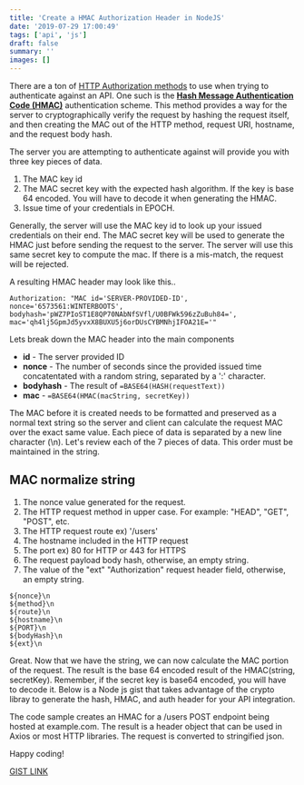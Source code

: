 ```yaml
---
title: 'Create a HMAC Authorization Header in NodeJS'
date: '2019-07-29 17:00:49'
tags: ['api', 'js']
draft: false
summary: ''
images: []
---
```


There are a ton of [HTTP Authorization methods](https://developer.mozilla.org/en-US/docs/Web/HTTP/Headers/Authorization) to use when trying to authenticate against an API. One such is the [**Hash Message Authentication Code (HMAC)**](https://tools.ietf.org/html/draft-ietf-oauth-v2-http-mac-00) authentication scheme. This method provides a way for the server to cryptographically verify the request by hashing the request itself, and then creating the MAC out of the HTTP method, request URI, hostname, and the request body hash.

The server you are attempting to authenticate against will provide you with three key pieces of data.

1. The MAC key id
2. The MAC secret key with the expected hash algorithm. If the key is base 64 encoded. You will have to decode it when generating the HMAC.
3. Issue time of your credentials in EPOCH.

Generally, the server will use the MAC key id to look up your issued credentials on their end. The MAC secret key will be used to generate the HMAC just before sending the request to the server. The server will use this same secret key to compute the mac. If there is a mis-match, the request will be rejected.

A resulting HMAC header may look like this..

```
Authorization: "MAC id='SERVER-PROVIDED-ID',
nonce='6573561:WINTERBOOTS',
bodyhash='pWZ7PIoST1E8QP70NAbNfSVfl/U0BFWk596zZuBuh84=',
mac='qh4lj5GpmJd5yvxX8BUXU5j6orDUsCYBMNhjIFOA21E='"
```

Lets break down the MAC header into the main components

- **id** - The server provided ID
- **nonce** - The number of seconds since the provided issued time concatentated with a random string, separated by a ':' character.
- **bodyhash** - The result of `=BASE64(HASH(requestText))`
- **mac** - `=BASE64(HMAC(macString, secretKey))`

The MAC before it is created needs to be formatted and preserved as a normal text string so the server and client can calculate the request MAC over the exact same value. Each piece of data is separated by a new line character (\\n). Let's review each of the 7 pieces of data. This order must be maintained in the string.

## MAC normalize string

1. The nonce value generated for the request.
2. The HTTP request method in upper case. For example: "HEAD", "GET", "POST", etc.
3. The HTTP request route ex) '/users'
4. The hostname included in the HTTP request
5. The port ex) 80 for HTTP or 443 for HTTPS
6. The request payload body hash, otherwise, an empty string.
7. The value of the "ext" "Authorization" request header field, otherwise, an empty string.

```
${nonce}\n
${method}\n
${route}\n
${hostname}\n
${PORT}\n
${bodyHash}\n
${ext}\n
```

Great. Now that we have the string, we can now calculate the MAC portion of the request. The result is the base 64 encoded result of the HMAC(string, secretKey). Remember, if the secret key is base64 encoded, you will have to decode it. Below is a Node js gist that takes advantage of the crypto libray to generate the hash, HMAC, and auth header for your API integration.

The code sample creates an HMAC for a /users POST endpoint being hosted at example.com. The result is a header object that can be used in Axios or most HTTP libraries. The request is converted to stringified json.

Happy coding!

[GIST LINK](https://gist.github.com/antonioperez/2c17117eb34bf8d6c2a1be05155699a4)
<script src="https://gist.github.com/antonioperez/2c17117eb34bf8d6c2a1be05155699a4.js"></script> 